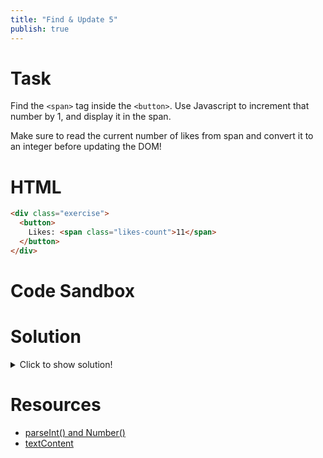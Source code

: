 ```yaml
---
title: "Find & Update 5"
publish: true
---
```


# Task

Find the `<span>` tag inside the `<button>`. Use Javascript to increment that number by 1, and display it in the span.

Make sure to read the current number of likes from span and convert it to an integer before updating the DOM!

# HTML

```html
<div class="exercise">
  <button>
    Likes: <span class="likes-count">11</span>
  </button>
</div>
```

# Code Sandbox
<Sandbox src="/dom-05.html" />

# Solution

<details>
  <summary>Click to show solution!</summary>

```javascript
const span = document.querySelector(".likes-count")
const likes = parseInt(span.textContent) + 1
span.textContent = likes
```

</details>

# Resources

- [parseInt() and Number()](https://thisthat.dev/number-constructor-vs-parse-int/)
- [textContent](https://developer.mozilla.org/en-US/docs/Web/API/Node/textContent)
